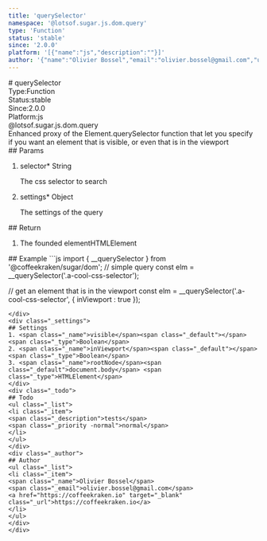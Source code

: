 ```yaml
---
title: 'querySelector'
namespace: '@lotsof.sugar.js.dom.query'
type: 'Function'
status: 'stable'
since: '2.0.0'
platform: '[{"name":"js","description":""}]'
author: '{"name":"Olivier Bossel","email":"olivier.bossel@gmail.com","url":"https://coffeekraken.io"}'
---
```

<div class="docmap-mdx">
# querySelector
<div class="_metas">
<div class="_type"><span class="_type-label">Type:</span><span class="_type-value">Function</span></div>
<div class="_status"><span class="_status-label">Status:</span><span class="_status-value -stable">stable</span></div>
<div class="_since"><span class="_since-label">Since:</span><span class="_since-value">2.0.0</span></div>
<div class="_platform"><span class="_platform-label">Platform:</span><span class="_platform-value">js</span></div>
</div>
<div class="_namespace">@lotsof.sugar.js.dom.query</div>
<div class="_description">
Enhanced proxy of the Element.querySelector function that let you specify
if you want an element that is visible, or even that is in the viewport
</div>
<div class="_params">
## Params
<ol class="_list">
<li class="_item">
<span class="_name">selector<span class="_required">*</span></span><span class="_default"></span> <span class="_type">String</span>
<p class="_description">The css selector to search</p>
</li>
<li class="_item">
<span class="_name">settings<span class="_required">*</span></span><span class="_default"></span> <span class="_type">Object</span>
<p class="_description">The settings of the query</p>
</li>
</ol>
</div>
<div class="_return">
## Return
<ol class="_list">
<li class="_item">
<span class="_description">The founded element</span><span class="_default"></span><span class="_type">HTMLElement</span>
</li>
</ol>
</div>
<div class="_examples">
## Example
```js
import { __querySelector } from '@coffeekraken/sugar/dom';
// simple query
const elm = __querySelector('.a-cool-css-selector');

// get an element that is in the viewport
const elm = __querySelector('.a-cool-css-selector', {
		inViewport : true
});
```
</div>
<div class="_settings">
## Settings
1. <span class="_name">visible</span><span class="_default"></span> <span class="_type">Boolean</span>
2. <span class="_name">inViewport</span><span class="_default"></span> <span class="_type">Boolean</span>
3. <span class="_name">rootNode</span><span class="_default">document.body</span> <span class="_type">HTMLElement</span>
</div>
<div class="_todo">
## Todo
<ul class="_list">
<li class="_item">
<span class="_description">tests</span>
<span class="_priority -normal">normal</span>
</li>
</ul>
</div>
<div class="_author">
## Author
<ul class="_list">
<li class="_item">
<span class="_name">Olivier Bossel</span>
<span class="_email">olivier.bossel@gmail.com</span>
<a href="https://coffeekraken.io" target="_blank" class="_url">https://coffeekraken.io</a>
</li>
</ul>
</div>
</div>
